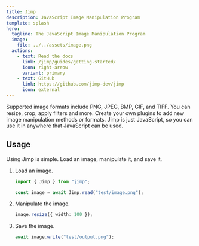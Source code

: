 ```yaml
---
title: Jimp
description: JavaScript Image Manipulation Program
template: splash
hero:
  tagline: The JavaScript Image Manipulation Program
  image:
    file: ../../assets/image.png
  actions:
    - text: Read the docs
      link: /jimp/guides/getting-started/
      icon: right-arrow
      variant: primary
    - text: GitHub
      link: https://github.com/jimp-dev/jimp
      icon: external
---
```



<CardGrid>
  <Card title="Image Formats" icon="pencil">
    Supported image formats include PNG, JPEG, BMP, GIF, and TIFF.
  </Card>
  <Card title="Image Manipulation" icon="add-document">
    You can resize, crop, apply filters and more.
  </Card>
  <Card title="Pluggable" icon="setting">
    Create your own plugins to add new image manipulation methods or formats.
  </Card>
  <Card title="Just JavaScript" icon="open-book">
    Jimp is just JavaScript, so you can use it in anywhere that JavaScript can
    be used.
  </Card>
</CardGrid>

## Usage

Using Jimp is simple.
Load an image, manipulate it, and save it.

<Steps>

1. Load an image.

   ```ts
   import { Jimp } from "jimp";

   const image = await Jimp.read("test/image.png");
   ```

2. Manipulate the image.

   ```ts
   image.resize({ width: 100 });
   ```

3. Save the image.

   ```ts
   await image.write("test/output.png");
   ```

</Steps>

<CardGrid>
  <LinkCard title="Getting Started" href="/jimp/guides/getting-started/" />
  <LinkCard title="API Reference" href="/jimp/api/jimp/classes/jimp/" />
</CardGrid>
